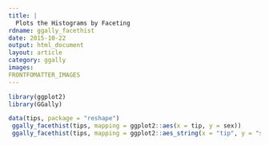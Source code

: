 ```yaml
---
title: |
  Plots the Histograms by Faceting
rdname: ggally_facethist
date: 2015-10-22
output: html_document
layout: article
category: ggally
images:
FRONTFOMATTER_IMAGES
---
```


```r
library(ggplot2)
library(GGally)
```

```r

data(tips, package = "reshape")
 ggally_facethist(tips, mapping = ggplot2::aes(x = tip, y = sex))
 ggally_facethist(tips, mapping = ggplot2::aes_string(x = "tip", y = "sex"), binwidth = 0.1)



```